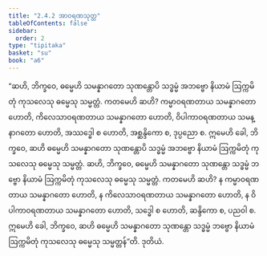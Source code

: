 ```yaml
---
title: "2.4.2 အာဝရဏသုတ္တ"
tableOfContents: false
sidebar:
  order: 2
type: "tipitaka"
basket: "su"
book: "a6"
---
```



<DynamicBreadcrumb />

<Division number="86" book="a6" e="ch" v="16" p="379">

<Paragraph number="687" book="a6">
“ဆဟိ, ဘိက္ခဝေ, ဓမ္မေဟိ သမန္နာဂတော သုဏန္တောပိ သဒ္ဓမ္မံ အဘဗ္ဗော နိယာမံ ဩက္ကမိတုံ ကုသလေသု ဓမ္မေသု သမ္မတ္တံ. ကတမေဟိ ဆဟိ? ကမ္မာဝရဏတာယ သမန္နာဂတော ဟောတိ, ကိလေသာဝရဏတာယ သမန္နာဂတော ဟောတိ, ဝိပါကာဝရဏတာယ သမန္နာဂတော ဟောတိ, အဿဒ္ဓေါ စ ဟောတိ, အစ္ဆန္ဒိကော စ, ဒုပ္ပညော စ. ဣမေဟိ ခေါ, ဘိက္ခဝေ, ဆဟိ ဓမ္မေဟိ သမန္နာဂတော သုဏန္တောပိ သဒ္ဓမ္မံ အဘဗ္ဗော နိယာမံ ဩက္ကမိတုံ ကုသလေသု ဓမ္မေသု သမ္မတ္တံ.
</Paragraph>

<Paragraph number="688" book="a6">
ဆဟိ, ဘိက္ခဝေ, ဓမ္မေဟိ သမန္နာဂတော သုဏန္တော သဒ္ဓမ္မံ ဘဗ္ဗော နိယာမံ ဩက္ကမိတုံ ကုသလေသု ဓမ္မေသု သမ္မတ္တံ. ကတမေဟိ ဆဟိ? န ကမ္မာဝရဏတာယ သမန္နာဂတော ဟောတိ, န ကိလေသာဝရဏတာယ သမန္နာဂတော ဟောတိ, န ဝိပါကာဝရဏတာယ သမန္နာဂတော ဟောတိ, သဒ္ဓေါ စ ဟောတိ, ဆန္ဒိကော စ, ပညဝါ စ. ဣမေဟိ ခေါ, ဘိက္ခဝေ, ဆဟိ ဓမ္မေဟိ သမန္နာဂတော သုဏန္တော သဒ္ဓမ္မံ ဘဗ္ဗော နိယာမံ ဩက္ကမိတုံ ကုသလေသု ဓမ္မေသု သမ္မတ္တန်”တိ.

</Paragraph>
</Division>

<Paragraph number="689" type="center" book="a6">
ဒုတိယံ.
</Paragraph>